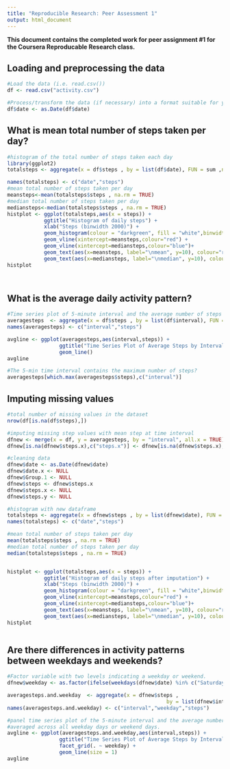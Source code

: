```yaml
---
title: "Reproducible Research: Peer Assessment 1"
output: html_document
---
```

**This document contains the completed work for peer assignment #1 for the Coursera Reproducable Research class.**


## Loading and preprocessing the data
```r

#Load the data (i.e. read.csv())
df <- read.csv("activity.csv")

#Process/transform the data (if necessary) into a format suitable for your analysis
df$date <- as.Date(df$date)

```

## What is mean total number of steps taken per day?
```r
#histogram of the total number of steps taken each day
library(ggplot2)
totalsteps <- aggregate(x = df$steps , by = list(df$date), FUN = sum ,na.rm=TRUE)

names(totalsteps) <- c("date","steps")
#mean total number of steps taken per day
meansteps<-mean(totalsteps$steps , na.rm = TRUE)
#median total number of steps taken per day
mediansteps<-median(totalsteps$steps , na.rm = TRUE)
histplot <- ggplot(totalsteps,aes(x = steps)) +
            ggtitle("Histogram of daily steps") +
            xlab("Steps (binwidth 2000)") +
            geom_histogram(colour = "darkgreen", fill = "white",binwidth = 2000) +
            geom_vline(xintercept=meansteps,colour="red") +
            geom_vline(xintercept=mediansteps,colour="blue")+
            geom_text(aes(x=meansteps, label="\nmean", y=10), colour="red", angle=90, text=element_text(size=11))+
            geom_text(aes(x=mediansteps, label="\nmedian", y=10), colour="blue", angle=90, text=element_text(size=11))
histplot




```

## What is the average daily activity pattern?
```r
#Time series plot of 5-minute interval and the average number of steps taken, averaged across all days
averagesteps  <- aggregate(x = df$steps , by = list(df$interval), FUN = mean ,na.rm=TRUE)
names(averagesteps) <- c("interval","steps")

avgline <- ggplot(averagesteps,aes(interval,steps)) +
                 ggtitle("Time Series Plot of Average Steps by Interval") +
                 geom_line()
avgline  

#The 5-min time interval contains the maximum number of steps?
averagesteps[which.max(averagesteps$steps),c("interval")]

```


## Imputing missing values
```r
#total number of missing values in the dataset
nrow(df[is.na(df$steps),])

#imputing missing step values with mean step at time interval
dfnew <- merge(x = df, y = averagesteps, by = "interval", all.x = TRUE)
dfnew[is.na(dfnew$steps.x),c("steps.x")] <- dfnew[is.na(dfnew$steps.x),c("steps.y")]

#cleaning data
dfnew$date <- as.Date(dfnew$date)
dfnew$date.x <- NULL
dfnew$Group.1 <- NULL
dfnew$steps <- dfnew$steps.x
dfnew$steps.x <- NULL
dfnew$steps.y <- NULL

#histogram with new dataframe
totalsteps <- aggregate(x = dfnew$steps , by = list(dfnew$date), FUN = sum ,na.rm=TRUE)
names(totalsteps) <- c("date","steps")

#mean total number of steps taken per day
mean(totalsteps$steps , na.rm = TRUE)
#median total number of steps taken per day
median(totalsteps$steps , na.rm = TRUE)


histplot <- ggplot(totalsteps,aes(x = steps)) +
            ggtitle("Histogram of daily steps after imputation") +
            xlab("Steps (binwidth 2000)") +
            geom_histogram(colour = "darkgreen", fill = "white",binwidth = 2000) +
            geom_vline(xintercept=meansteps,colour="red") +
            geom_vline(xintercept=mediansteps,colour="blue")+
            geom_text(aes(x=meansteps, label="\nmean", y=10), colour="red", angle=90, text=element_text(size=11))+
            geom_text(aes(x=mediansteps, label="\nmedian", y=10), colour="blue", angle=90, text=element_text(size=11))
histplot 



```


## Are there differences in activity patterns between weekdays and weekends?
```r
#Factor variable with two levels indicating a weekday or weekend.
dfnew$weekday <- as.factor(ifelse(weekdays(dfnew$date) %in% c("Saturday","Sunday"), "Weekend", "Weekday")) 

averagesteps.and.weekday  <- aggregate(x = dfnew$steps , 
                                                    by = list(dfnew$interval,dfnew$weekday), FUN = mean ,na.rm=TRUE)
names(averagesteps.and.weekday) <- c("interval","weekday","steps")

#panel time series plot of the 5-minute interval and the average number of steps taken 
#averaged across all weekday days or weekend days.
avgline <- ggplot(averagesteps.and.weekday,aes(interval,steps)) +
                 ggtitle("Time Series Plot of Average Steps by Interval after Imputation") +
                 facet_grid(. ~ weekday) +
                 geom_line(size = 1)
avgline  


```
